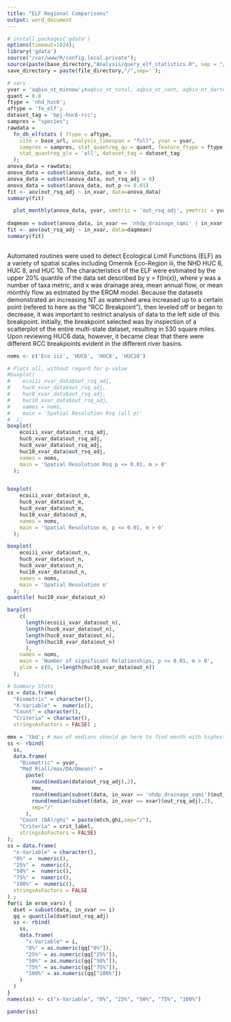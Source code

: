 ```yaml
---
title: "ELF Regional Comparisons"
output: word_document
---
```

  
```r
# install.packages('gdata')
options(timeout=1024);
library('gdata')
source("/var/www/R/config.local.private");
source(paste(base_directory,"Analysis/query_elf_statistics.R", sep = "/")); 
save_directory = paste(file_directory,"/",sep='');

# vars
yvar = 'aqbio_nt_minnow';#aqbio_nt_total, aqbio_nt_cent, aqbio_nt_darter, aqbio_nt_benins, aqbio_nt_minnow
quant = 0.8
ftype = 'nhd_huc6';
aftype = 'fe_elf';
dataset_tag = 'bpj-huc6-rcc';
sampres = "species";
rawdata = 
  fn_dh_elfstats ( ftype = aftype, 
    site = base_url, analysis_timespan = "full", yvar = yvar,
    sampres = sampres, stat_quantreg_qu = quant, feature_ftype = ftype, stat_quantreg_ghi = 'all', 
    stat_quantreg_glo = 'all', dataset_tag = dataset_tag
  );
anova_data = rawdata;
anova_data = subset(anova_data, out_m > 0)
anova_data = subset(anova_data, out_rsq_adj > 0)
anova_data = subset(anova_data, out_p <= 0.01)
fit <- aov(out_rsq_adj ~ in_xvar, data=anova_data)
summary(fit)

  plot_monthly(anova_data, yvar, xmetric = 'out_rsq_adj', ymetric = yvar, ymin=0);
  
daqmean = subset(anova_data, in_xvar == 'nhdp_drainage_sqmi' | in_xvar == 'erom_q0001e_jan')
fit <- aov(out_rsq_adj ~ in_xvar, data=daqmean)
summary(fit) 
  
```
Automated routines were used to detect Ecological Limit Functions (ELF) as a variety of spatial scales including Omernik Eco-Region iii, the NHD HUC 6, HUC 8, and HUC 10.  The characteristics of the ELF were estimated by the upper 20% quantile of the data set described by y = f(ln(x)), where y was a number of taxa metric, and x was drainage area, mean annual flow, or mean monthly flow as estmated by the EROM model.  Because the datasets demonstrated an increasing NT as watershed area increased up to a certain point (refered to here as the "RCC Breakpoint"), then leveled off or began to decrease, it was important to restrict analysis of data to the left side of this breakpoint.  Initially, the breakpoint selected  was by inspection of a scatterplot of the entire multi-state dataset, resulting in 530 square miles.  Upon reviewing HUC6 data, however, it became clear that there were different RCC breakpoints evident in the different river basins.


```r
noms <- c('Eco iii', 'HUC6', 'HUC8', 'HUC10')

# Plots all, without regard for p-value
#boxplot(
#    ecoiii_xvar_data$out_rsq_adj,
#    huc6_xvar_data$out_rsq_adj, 
#    huc8_xvar_data$out_rsq_adj, 
#    huc10_xvar_data$out_rsq_adj,
#    names = noms, 
#    main = 'Spatial Resolution Rsq (all p)'
#  );
boxplot(
    ecoiii_xvar_data$out_rsq_adj, 
    huc6_xvar_data$out_rsq_adj, 
    huc8_xvar_data$out_rsq_adj, 
    huc10_xvar_data$out_rsq_adj,
    names = noms, 
    main = 'Spatial Resolution Rsq p <= 0.01, m > 0'
  );


boxplot(
    ecoiii_xvar_data$out_m, 
    huc6_xvar_data$out_m, 
    huc8_xvar_data$out_m, 
    huc10_xvar_data$out_m,
    names = noms, 
    main = 'Spatial Resolution m, p <= 0.01, m > 0'
  );

boxplot(
    ecoiii_xvar_data$out_n,
    huc6_xvar_data$out_n, 
    huc8_xvar_data$out_n, 
    huc10_xvar_data$out_n,
    names = noms, 
    main = 'Spatial Resolution n'
  );
quantile( huc10_xvar_data$out_n)

barplot(
    c(
      length(ecoiii_xvar_data$out_n), 
      length(huc6_xvar_data$out_n), 
      length(huc8_xvar_data$out_n), 
      length(huc10_xvar_data$out_n)
      ),
    names = noms, 
    main = 'Number of significant Relationships, p <= 0.01, m > 0',
    ylim = c(0, 1+length(huc10_xvar_data$out_n))
  );

# Summary Stats
ss = data.frame(
  "Biometric" = character(), 
  "X-Variable" =  numeric(), 
  "Count" = character(), 
  "Criteria" = character(), 
  stringsAsFactors = FALSE) ;

mmx = 'tbd'; # max of medians should go here to find month with highest median
ss <- rbind(
  ss, 
  data.frame(
    "Biometric" = yvar, 
    "Med R(all/max/DA/Qmean)" = 
      paste(
        round(median(data$out_rsq_adj),2),  
        mmx, 
        round(median(subset(data, in_xvar == 'nhdp_drainage_sqmi')$out_rsq_adj),2),
        round(median(subset(data, in_xvar == xvar)$out_rsq_adj),2),
        sep="/"
      ),
    "Count (DA)/ghi" = paste(mtch,ghi,sep="/"), 
    "Criteria" = crit_label, 
    stringsAsFactors = FALSE)
);
ss = data.frame(
  "x-Variable" = character(), 
  "0%" =  numeric(), 
  "25%" =  numeric(), 
  "50%" =  numeric(), 
  "75%" =  numeric(), 
  "100%" =  numeric(), 
  stringsAsFactors = FALSE
) ;
for(i in erom_vars) {
  dset = subset(data, in_xvar == i)
  qq = quantile(dset$out_rsq_adj)
  ss <- rbind(
    ss,
    data.frame(
      "x-Variable" = i,  
      "0%" = as.numeric(qq["0%"]), 
      "25%" = as.numeric(qq["25%"]), 
      "50%" = as.numeric(qq["50%"]), 
      "75%" = as.numeric(qq["75%"]), 
      "100%" = as.numeric(qq["100%"])
    )
  )
}
names(ss) <- c("x-Variable", "0%", "25%", "50%", "75%", "100%")

pander(ss)
```
